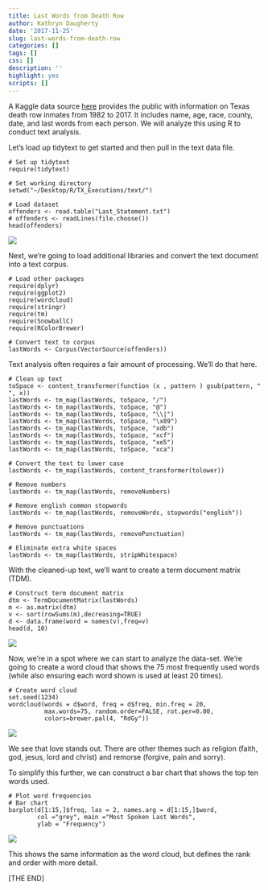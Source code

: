 ```yaml
---
title: Last Words from Death Row
author: Kathryn Daugherty
date: '2017-11-25'
slug: last-words-from-death-row
categories: []
tags: []
css: []
description: ''
highlight: yes
scripts: []
---
```


A Kaggle data source <a href="https://www.kaggle.com/ianmobbs/texas-death-row-executions-info-and-last-words">here</a> provides the public with information on Texas death row inmates from 1982 to 2017.  It includes name, age, race, county, date, and last words from each person.  We will analyze this using R to conduct text analysis.

Let's load up tidytext to get started and then pull in the text data file.

```
# Set up tidytext
require(tidytext)

# Set working directory
setwd("~/Desktop/R/TX_Executions/text/")

# Load dataset
offenders <- read.table("Last_Statement.txt")
# offenders <- readLines(file.choose())
head(offenders)
```
![](/post/2017-11-25-last-words-from-death-row_files/offenders.png)


Next, we're going to load additional libraries and convert the text document into a text corpus.

```
# Load other packages
require(dplyr)
require(ggplot2)
require(wordcloud)
require(stringr)
require(tm)
require(SnowballC)
require(RColorBrewer)

# Convert text to corpus
lastWords <- Corpus(VectorSource(offenders))
```

Text analysis often requires a fair amount of processing.  We'll do that here.

```
# Clean up text
toSpace <- content_transformer(function (x , pattern ) gsub(pattern, " ", x))
lastWords <- tm_map(lastWords, toSpace, "/")
lastWords <- tm_map(lastWords, toSpace, "@")
lastWords <- tm_map(lastWords, toSpace, "\\|")
lastWords <- tm_map(lastWords, toSpace, "\x89")
lastWords <- tm_map(lastWords, toSpace, "xdb")
lastWords <- tm_map(lastWords, toSpace, "xcf")
lastWords <- tm_map(lastWords, toSpace, "xe5")
lastWords <- tm_map(lastWords, toSpace, "xca")

# Convert the text to lower case
lastWords <- tm_map(lastWords, content_transformer(tolower))

# Remove numbers
lastWords <- tm_map(lastWords, removeNumbers)

# Remove english common stopwords
lastWords <- tm_map(lastWords, removeWords, stopwords("english"))

# Remove punctuations
lastWords <- tm_map(lastWords, removePunctuation)

# Eliminate extra white spaces
lastWords <- tm_map(lastWords, stripWhitespace)
```

With the cleaned-up text, we'll want to create a term document matrix (TDM).

```
# Construct term document matrix
dtm <- TermDocumentMatrix(lastWords)
m <- as.matrix(dtm)
v <- sort(rowSums(m),decreasing=TRUE)
d <- data.frame(word = names(v),freq=v)
head(d, 10)
```

![](/post/2017-11-25-last-words-from-death-row_files/tdm.png)


Now, we're in a spot where we can start to analyze the data-set.  We're going to create a word cloud that shows the 75 most frequently used words (while also ensuring each word shown is used at least 20 times).

```
# Create word cloud
set.seed(1234)
wordcloud(words = d$word, freq = d$freq, min.freq = 20,
          max.words=75, random.order=FALSE, rot.per=0.00, 
          colors=brewer.pal(4, "RdGy"))
```
![](/post/2017-11-25-last-words-from-death-row_files/word_cloud.png)

We see that love stands out.  There are other themes such as religion (faith, god, jesus, lord and christ) and remorse (forgive, pain and sorry).

To simplify this further, we can construct a bar chart that shows the top ten words used.

```
# Plot word frequencies
# Bar chart
barplot(d[1:15,]$freq, las = 2, names.arg = d[1:15,]$word,
        col ="grey", main ="Most Spoken Last Words",
        ylab = "Frequency")
```
![](/post/2017-11-25-last-words-from-death-row_files/barchart.png)

This shows the same information as the word cloud, but defines the rank and order with more detail.

[THE END]